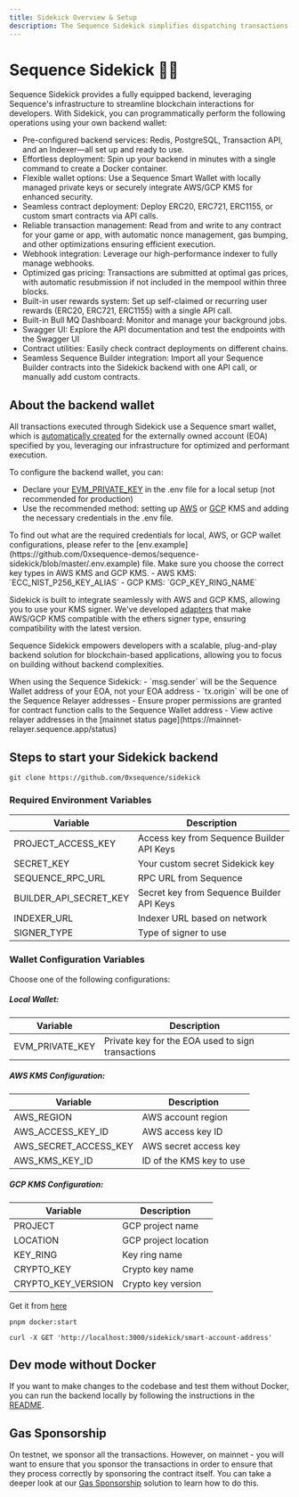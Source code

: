 ---
title: Sidekick Overview & Setup
description: The Sequence Sidekick simplifies dispatching transactions on Ethereum-compatible networks for games and apps, scaling to millions of users.
---


# Sequence Sidekick 👷‍♂️

Sequence Sidekick provides a fully equipped backend, leveraging Sequence's infrastructure to streamline blockchain interactions for developers. With Sidekick, you can programmatically perform the following operations using your own backend wallet:

- Pre-configured backend services: Redis, PostgreSQL, Transaction API, and an Indexer—all set up and ready to use.
- Effortless deployment: Spin up your backend in minutes with a single command to create a Docker container.
- Flexible wallet options: Use a Sequence Smart Wallet with locally managed private keys or securely integrate AWS/GCP KMS for enhanced security.
- Seamless contract deployment: Deploy ERC20, ERC721, ERC1155, or custom smart contracts via API calls.
- Reliable transaction management: Read from and write to any contract for your game or app, with automatic nonce management, gas bumping, and other optimizations ensuring efficient execution.
- Webhook integration: Leverage our high-performance indexer to fully manage webhooks.
- Optimized gas pricing: Transactions are submitted at optimal gas prices, with automatic resubmission if not included in the mempool within three blocks.
- Built-in user rewards system: Set up self-claimed or recurring user rewards (ERC20, ERC721, ERC1155) with a single API call.
- Built-in Bull MQ Dashboard: Monitor and manage your background jobs.
- Swagger UI: Explore the API documentation and test the endpoints with the Swagger UI
- Contract utilities: Easily check contract deployments on different chains.
- Seamless Sequence Builder integration: Import all your Sequence Builder contracts into the Sidekick backend with one API call, or manually add custom contracts.

## About the backend wallet
All transactions executed through Sidekick use a Sequence smart wallet, which is [automatically created](https://github.com/0xsequence-demos/sequence-sidekick/blob/e76a47d0b9ef19f23736c1e8f863ed4795b855a8/src/utils/wallet.ts#L25) for the externally owned account (EOA) specified by you, leveraging our infrastructure for optimized and performant execution.

To configure the backend wallet, you can:
- Declare your [EVM_PRIVATE_KEY](https://github.com/0xsequence-demos/sequence-sidekick/blob/e76a47d0b9ef19f23736c1e8f863ed4795b855a8/.env.example#L16) in the .env file for a local setup (not recommended for production)
- Use the recommended method: setting up [AWS](https://aws.amazon.com/kms/) or [GCP](https://cloud.google.com/kms) KMS and adding the necessary credentials in the .env file. 

<Note>
To find out what are the required credentials for local, AWS, or GCP wallet configurations, please refer to the [env.example](https://github.com/0xsequence-demos/sequence-sidekick/blob/master/.env.example) file.
</Note>

<Note>
Make sure you choose the correct key types in AWS KMS and GCP KMS.
- AWS KMS: `ECC_NIST_P256_KEY_ALIAS`
- GCP KMS: `GCP_KEY_RING_NAME`
</Note>

Sidekick is built to integrate seamlessly with AWS and GCP KMS, allowing you to use your KMS signer. We've developed [adapters](https://github.com/orgs/0xsequence/repositories?q=kms) that make AWS/GCP KMS compatible with the ethers signer type, ensuring compatibility with the latest version.

Sequence Sidekick empowers developers with a scalable, plug-and-play backend solution for blockchain-based applications, allowing you to focus on building without backend complexities.

<Callout type="warning">
When using the Sequence Sidekick:
- `msg.sender` will be the Sequence Wallet address of your EOA, not your EOA address
- `tx.origin` will be one of the Sequence Relayer addresses
- Ensure proper permissions are granted for contract function calls to the Sequence Wallet address
- View active relayer addresses in the [mainnet status page](https://mainnet-relayer.sequence.app/status)
</Callout>

## Steps to start your Sidekick backend

<Steps>
<Step title="Clone the Sidekick repository">

```shell
git clone https://github.com/0xsequence/sidekick
```
</Step>

<Step title="Setup the required environment variables">

### Required Environment Variables

| Variable | Description 
|----------|-------------
| PROJECT_ACCESS_KEY | Access key from Sequence Builder API Keys 
| SECRET_KEY | Your custom secret Sidekick key 
| SEQUENCE_RPC_URL | RPC URL from Sequence 
| BUILDER_API_SECRET_KEY | Secret key from Sequence Builder API Keys | `eyJh...` |
| INDEXER_URL | Indexer URL based on network 
| SIGNER_TYPE | Type of signer to use 

### Wallet Configuration Variables

Choose one of the following configurations:

##### Local Wallet:
| Variable | Description |
|----------|-------------|
| EVM_PRIVATE_KEY | Private key for the EOA used to sign transactions |

##### AWS KMS Configuration:
| Variable | Description |
|----------|-------------|
| AWS_REGION | AWS account region |
| AWS_ACCESS_KEY_ID | AWS access key ID |
| AWS_SECRET_ACCESS_KEY | AWS secret access key |
| AWS_KMS_KEY_ID | ID of the KMS key to use |

##### GCP KMS Configuration:
| Variable | Description |
|----------|-------------|
| PROJECT | GCP project name |
| LOCATION | GCP project location |
| KEY_RING | Key ring name |
| CRYPTO_KEY | Crypto key name |
| CRYPTO_KEY_VERSION | Crypto key version |
</Step>

<Step title="Make sure you have Docker installed">

Get it from [here](https://www.docker.com/get-started/)

</Step>

<Step title="Start Sidekick in a Docker container">

```shell
pnpm docker:start
```
</Step>

<Step title="Make your first API call to get back smart wallet address">

```shell
curl -X GET 'http://localhost:3000/sidekick/smart-account-address'
```
</Step>
</Steps>

## Dev mode without Docker
If you want to make changes to the codebase and test them without Docker, you can run the backend locally by following the instructions in the [README](https://github.com/0xsequence-demos/sequence-sidekick/blob/master/README.md).

## Gas Sponsorship
On testnet, we sponsor all the transactions. However, on mainnet - you will want to ensure that you sponsor the transactions in order to ensure that they process correctly by sponsoring the contract itself. You can take a deeper look at our [Gas Sponsorship](/solutions/builder/gas-tank) solution to learn how to do this.